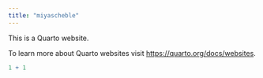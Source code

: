 ```yaml
---
title: "miyascheble"
---
```


This is a Quarto website.

To learn more about Quarto websites visit <https://quarto.org/docs/websites>.

```r
1 + 1
```

